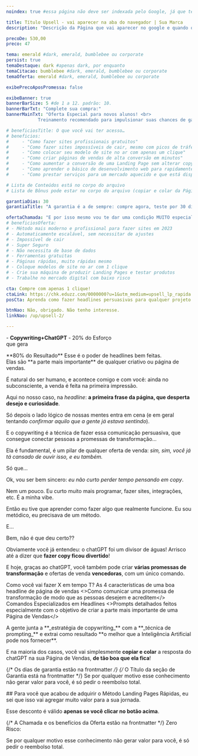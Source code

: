 ```yaml
---
noindex: true #essa página não deve ser indexada pelo Google, já que teoricamente seria de Upsell

title: Título Upsell - vai aparecer na aba do navegador | Sua Marca
description: "Descrição da Página que vai aparecer no google e quando o link for compratilhado no whatsapp, twitter, etc. Mantenha abaixo de 160 caracteres"

precoDe: 530,00
preco: 47

tema: emerald #dark, emerald, bumblebee ou corporate
persist: true
temaDestaque: dark #apenas dark, por enquanto
temaCitacao: bumblebee #dark, emerald, bumblebee ou corporate
temaOferta: emerald #dark, emerald, bumblebee ou corporate

exibePrecoAposPromessa: false

exibeBanner: true
bannerBarSize: 5 #de 1 a 12. padrão: 10.
bannerBarTxt: "Complete sua compra:"
bannerMainTxt: "Oferta Especial para novos alunos! <br>
            Treinamento recomendado para impulsionar suas chances de ganhos:"

# beneficiosTitle: O que você vai ter acesso…
# beneficios:
#     - "Como fazer sites profissionais gratuitos"
#     - "Como fazer sites impossíveis de cair, mesmo com picos de tráfego"
#     - "Como colocar seu modelo de site no ar com apenas um clique"
#     - "Como criar páginas de vendas de alta conversão em minutos"
#     - "Como aumentar a conversão de uma Landing Page sem alterar copy ou design"
#     - "Como aprender o básico de desenvolvimento web para rapidamente se colocar no mercado"
#     - "Como prestar serviços para um mercado aquecido e que está disposto a pagar pela qualidade: o de Produtores Digitais"

# Lista de Conteúdos está no corpo do arquivo
# Lista de Bônus pode estar no corpo do arquivo (copiar e colar da Página de Vendas Principal, se for o caso)

garantiaDias: 30
garantiaTitle: "A garantia é a de sempre: compre agora, teste por 30 dias. ;)"

ofertaChamada: "E por isso mesmo vou te dar uma condição MUITO especial, válida apenas para esta página:"
# beneficiosOferta:
# - Método mais moderno e profissional para fazer sites em 2023
# - Automaticamente escalável, sem necessitar de ajustes
# - Impossível de cair
# - Super Seguro
# - Não necessita de base de dados
# - Ferramentas gratuitas
# - Páginas rápidas, muito rápidas mesmo
# - Coloque modelos de site no ar com 1 clique
# - Crie sua máquina de produzir Landing Pages e testar produtos
# - Trabalhe no mercado digital com baixo risco

cta: Compre com apenas 1 clique!
ctaLink: https://chk.eduzz.com/0000000?u=1&utm_medium=upsell_lp_rapida
posCta: Aprenda como fazer headlines persuasivas para qualquer projeto

btnNao: Não, obrigado. Não tenho interesse.
linkNao: /up/upsell-2/

---
```


<Layout frontmatter={frontmatter} >

<Fragment slot="pre-promessa">- **Copywriting+ChatGPT** -</Fragment>
<Fragment slot="promessa">
<span class="text-4xl md:text-5xl">20% do Esforço </span><br/>
<span class="text-lg">que gera </span><br/>
<div class="mb-6"></div>
<Degrade grad="blue" spanClass="xs:text-7xl md:text-8xl">**80% do Resultado**</Degrade>
</Fragment>
<Fragment slot="subpromessa"> Esse é o poder de headlines bem feitas. <br/> Elas são **a parte mais importante** de qualquer criativo ou página de vendas.</Fragment>

É natural do ser humano, e acontece comigo e com você: ainda no subconsciente, a venda é feita na primeira impressão.

Aqui no nosso caso, na _headline_: **a primeira frase da página, que desperta desejo e curiosidade**.

Só depois o lado lógico de nossas mentes entra em cena (e em geral tentando *confirmar aquilo que a gente já estava sentindo*).

E o copywriting é a técnica de fazer essa comunicação persuasiva, que consegue conectar pessoas a promessas de transformação…

Ela é fundamental, é um pilar de qualquer oferta de venda: _sim, sim, você já tá cansado de ouvir isso, e eu também._

Só que…

Ok, vou ser bem sincero: _eu não curto perder tempo pensando em copy_. 

Nem um pouco. Eu curto muito mais programar, fazer sites, integrações, etc. É a minha vibe.

Então eu tive que aprender como fazer algo que realmente funcione. Eu sou metódico, eu precisava de um método.

E… 

Bem, não é que deu certo??

Obviamente você já entendeu: o chatGPT foi um divisor de águas! Arrisco até a dizer que **fazer copy ficou divertido**!

E hoje, graças ao chatGPT, você também pode criar **várias promessas de transformação** e ofertas de venda **vencedoras**, com um único comando.

<Fragment slot="conteudosTitulo">Como você vai fazer X em tempo T?</Fragment>
<Fragment slot="conteudos">
    <Card emoji="📣">
        <Fragment slot="h3">As 4 características de uma boa headline de página de vendas</Fragment>
        <>Como comunicar uma promessa de transformação de modo que as pessoas desejem e acreditem</>
    </Card>
    <Card emoji="👩🏾‍💻">
        <Fragment slot="h3">Comandos Especializados em Headlines</Fragment>
        <>Prompts detalhados feitos especialmente com o objetivo de criar a parte mais importante de uma Página de Vendas</>
    </Card>
</Fragment>

<Fragment slot="pos-conteudos">
A gente junta a **_estratégia de copywriting_** com a **_técnica de prompting_** e extrai como resultado **o melhor que a Inteligência Artificial pode nos fornecer**.

E na maioria dos casos, você vai simplesmente **copiar e colar** a resposta do chatGPT na sua Página de Vendas, **de tão boa que ela fica**!
</Fragment>

{/* Os dias de garantia estão na frontmatter */}
{/* O Título da seção de Garantia está na frontmatter */}
<Fragment slot="garantiaTexto">
Se por qualquer motivo esse conhecimento não gerar valor para você, é só pedir o reembolso total.
</Fragment>

<Fragment slot="pre-oferta">
## Para você que acabou de adquirir o Método Landing Pages Rápidas, eu sei que isso vai agregar muito valor para a sua jornada.
</Fragment>

<Fragment slot="textoLogoAposCta">Esse desconto é válido **apenas se você clicar no botão acima**.</Fragment>

{/* A Chamada e os benefícios da Oferta estão na frontmatter */}
<Fragment slot="textoAposCta">
Zero Risco:

Se por qualquer motivo esse conhecimento não gerar valor para você, é só pedir o reembolso total.
</Fragment>

</Layout>